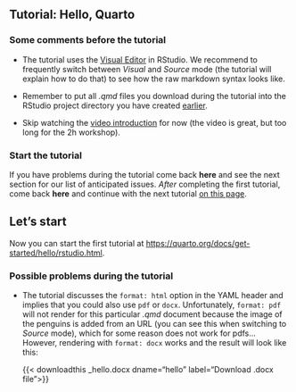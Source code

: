 
## Tutorial: Hello, Quarto

### Some comments before the tutorial

- The tutorial uses the [Visual Editor](https://quarto.org/docs/visual-editor/) in RStudio. We recommend to frequently switch between *Visual* and *Source* mode (the tutorial will explain how to do that) to see how the raw markdown syntax looks like.

- Remember to put all *.qmd* files you download during the tutorial into the RStudio project directory you have created [earlier](preparations.qmd).

- Skip watching the [video introduction](https://youtu.be/_f3latmOhew) for now (the video is great, but too long for the 2h workshop). 

### Start the tutorial

If you have problems during the tutorial come back **here** and see the next section for our list of anticipated issues.
*After* completing the first tutorial, come back **here** and continue with the next tutorial [on this page](get-started_2.qmd).

:::{.callout-tip}
## Let's start
Now you can start the first tutorial at <https://quarto.org/docs/get-started/hello/rstudio.html>.
:::

### Possible problems during the tutorial

- The tutorial discusses the `format: html` option in the YAML header and implies that you could also use `pdf` or `docx`. Unfortunately, `format: pdf` will not render for this particular *.qmd* document because the image of the penguins is added from an URL (you can see this when switching to *Source* mode), which for some reason does not work for pdfs...  
However, rendering with `format: docx` works and the result will look like this:

  {{< downloadthis _hello.docx dname="hello" label="Download .docx file">}}
